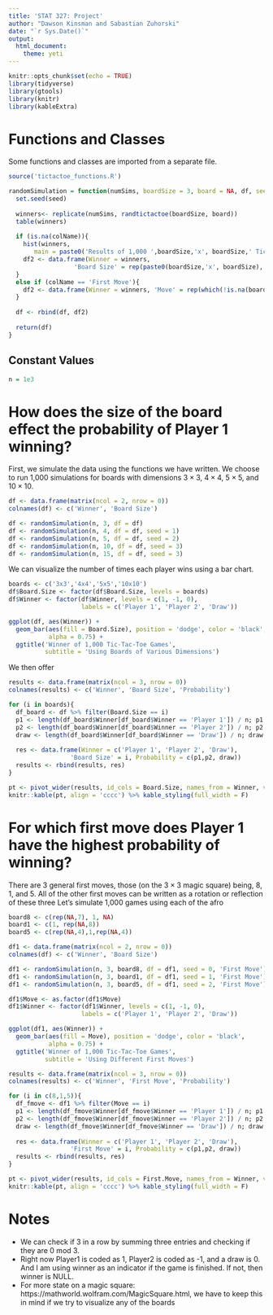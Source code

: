```yaml
---
title: 'STAT 327: Project'
author: "Dawson Kinsman and Sabastian Zuhorski"
date: "`r Sys.Date()`"
output: 
  html_document:
    theme: yeti
---
```


```r
knitr::opts_chunk$set(echo = TRUE)
library(tidyverse)
library(gtools)
library(knitr)
library(kableExtra)
```

# Functions and Classes
Some functions and classes are imported from a separate file.
```r
source('tictactoe_functions.R')

randomSimulation = function(numSims, boardSize = 3, board = NA, df, seed = 0, colName = NA){
  set.seed(seed)
  
  winners<- replicate(numSims, randtictactoe(boardSize, board))
  table(winners)
  
  if (is.na(colName)){
    hist(winners, 
       main = paste0('Results of 1,000 ',boardSize,'x', boardSize,' Tic-Tac-Toe Games'))
    df2 <- data.frame(Winner = winners, 
                  'Board Size' = rep(paste0(boardSize,'x', boardSize), numSims))
  }
  else if (colName == 'First Move'){
    df2 <- data.frame(Winner = winners, 'Move' = rep(which(!is.na(board))), numSims)
  }
  
  df <- rbind(df, df2)
  
  return(df)
}
```
## Constant Values
```r
n = 1e3
```

# How does the size of the board effect the probability of Player 1 winning?
                              
First, we simulate the data using the functions we have written. We choose to run 1,000 simulations for boards with dimensions $3\times 3$, $4 \times 4$, $5 \times 5$, and $10\times 10$. 
```r
df <- data.frame(matrix(ncol = 2, nrow = 0))
colnames(df) <- c('Winner', 'Board Size')

df <- randomSimulation(n, 3, df = df)
df <- randomSimulation(n, 4, df = df, seed = 1)
df <- randomSimulation(n, 5, df = df, seed = 2)
df <- randomSimulation(n, 10, df = df, seed = 3)
df <- randomSimulation(n, 15, df = df, seed = 3)
```

We can visualize the number of times each player wins using a bar chart. 
```r
boards <- c('3x3','4x4','5x5','10x10')
df$Board.Size <- factor(df$Board.Size, levels = boards)
df$Winner <- factor(df$Winner, levels = c(1, -1, 0), 
                    labels = c('Player 1', 'Player 2', 'Draw'))

ggplot(df, aes(Winner)) + 
  geom_bar(aes(fill = Board.Size), position = 'dodge', color = 'black', 
           alpha = 0.75) +
  ggtitle('Winner of 1,000 Tic-Tac-Toe Games', 
          subtitle = 'Using Boards of Various Dimensions')
```

We then offer 
```r
results <- data.frame(matrix(ncol = 3, nrow = 0))
colnames(results) <- c('Winner', 'Board Size', 'Probability')

for (i in boards){
  df_board <- df %>% filter(Board.Size == i)
  p1 <- length(df_board$Winner[df_board$Winner == 'Player 1']) / n; p1
  p2 <- length(df_board$Winner[df_board$Winner == 'Player 2']) / n; p2
  draw <- length(df_board$Winner[df_board$Winner == 'Draw']) / n; draw
  
  res <- data.frame(Winner = c('Player 1', 'Player 2', 'Draw'), 
                 'Board Size' = i, Probability = c(p1,p2, draw))
  results <- rbind(results, res)
}

pt <- pivot_wider(results, id_cols = Board.Size, names_from = Winner, values_from = Probability); pt
knitr::kable(pt, align = 'cccc') %>% kable_styling(full_width = F)
```

# For which first move does Player 1 have the highest probability of winning?
There are 3 general first moves, those (on the $3\times 3$ magic square) being, 8, 1, and 5. All of the other first moves can be written as a rotation or reflection of these three
Let's simulate 1,000 games using each of the afro 

```r
board8 <- c(rep(NA,7), 1, NA)
board1 <- c(1, rep(NA,8))
board5 <- c(rep(NA,4),1,rep(NA,4))

df1 <- data.frame(matrix(ncol = 2, nrow = 0))
colnames(df) <- c('Winner', 'Board Size')

df1 <- randomSimulation(n, 3, board8, df = df1, seed = 0, 'First Move')
df1 <- randomSimulation(n, 3, board1, df = df1, seed = 1, 'First Move')
df1 <- randomSimulation(n, 3, board5, df = df1, seed = 2, 'First Move')
```

```r
df1$Move <- as.factor(df1$Move)
df1$Winner <- factor(df1$Winner, levels = c(1, -1, 0), 
                    labels = c('Player 1', 'Player 2', 'Draw'))

ggplot(df1, aes(Winner)) + 
  geom_bar(aes(fill = Move), position = 'dodge', color = 'black', 
           alpha = 0.75) +
  ggtitle('Winner of 1,000 Tic-Tac-Toe Games', 
          subtitle = 'Using Different First Moves')
```

```r
results <- data.frame(matrix(ncol = 3, nrow = 0))
colnames(results) <- c('Winner', 'First Move', 'Probability')

for (i in c(8,1,5)){
  df_fmove <- df1 %>% filter(Move == i)
  p1 <- length(df_fmove$Winner[df_fmove$Winner == 'Player 1']) / n; p1
  p2 <- length(df_fmove$Winner[df_fmove$Winner == 'Player 2']) / n; p2
  draw <- length(df_fmove$Winner[df_fmove$Winner == 'Draw']) / n; draw
  
  res <- data.frame(Winner = c('Player 1', 'Player 2', 'Draw'), 
                 'First Move' = i, Probability = c(p1,p2, draw))
  results <- rbind(results, res)
}

pt <- pivot_wider(results, id_cols = First.Move, names_from = Winner, values_from = Probability); pt
knitr::kable(pt, align = 'cccc') %>% kable_styling(full_width = F)
```

# Notes
- We can check if 3 in a row by summing three entries and checking if they are 0 mod 3.
- Right now Player1 is coded as 1, Player2 is coded as -1, and a draw is 0. And I am using winner as an indicator if the game is finished. If not, then winner is NULL.
- For more state on a magic square: https://mathworld.wolfram.com/MagicSquare.html, we have to keep this in mind if we try to visualize any of the boards


